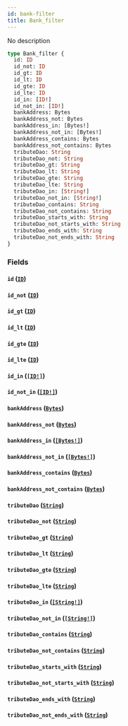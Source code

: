 ```yaml
---
id: bank-filter
title: Bank_filter
---
```


No description

```graphql
type Bank_filter {
  id: ID
  id_not: ID
  id_gt: ID
  id_lt: ID
  id_gte: ID
  id_lte: ID
  id_in: [ID!]
  id_not_in: [ID!]
  bankAddress: Bytes
  bankAddress_not: Bytes
  bankAddress_in: [Bytes!]
  bankAddress_not_in: [Bytes!]
  bankAddress_contains: Bytes
  bankAddress_not_contains: Bytes
  tributeDao: String
  tributeDao_not: String
  tributeDao_gt: String
  tributeDao_lt: String
  tributeDao_gte: String
  tributeDao_lte: String
  tributeDao_in: [String!]
  tributeDao_not_in: [String!]
  tributeDao_contains: String
  tributeDao_not_contains: String
  tributeDao_starts_with: String
  tributeDao_not_starts_with: String
  tributeDao_ends_with: String
  tributeDao_not_ends_with: String
}
```

### Fields

#### `id` ([`ID`](/schema/scalars/id))

#### `id_not` ([`ID`](/schema/scalars/id))

#### `id_gt` ([`ID`](/schema/scalars/id))

#### `id_lt` ([`ID`](/schema/scalars/id))

#### `id_gte` ([`ID`](/schema/scalars/id))

#### `id_lte` ([`ID`](/schema/scalars/id))

#### `id_in` ([`[ID!]`](/schema/scalars/id))

#### `id_not_in` ([`[ID!]`](/schema/scalars/id))

#### `bankAddress` ([`Bytes`](/schema/scalars/bytes))

#### `bankAddress_not` ([`Bytes`](/schema/scalars/bytes))

#### `bankAddress_in` ([`[Bytes!]`](/schema/scalars/bytes))

#### `bankAddress_not_in` ([`[Bytes!]`](/schema/scalars/bytes))

#### `bankAddress_contains` ([`Bytes`](/schema/scalars/bytes))

#### `bankAddress_not_contains` ([`Bytes`](/schema/scalars/bytes))

#### `tributeDao` ([`String`](/schema/scalars/string))

#### `tributeDao_not` ([`String`](/schema/scalars/string))

#### `tributeDao_gt` ([`String`](/schema/scalars/string))

#### `tributeDao_lt` ([`String`](/schema/scalars/string))

#### `tributeDao_gte` ([`String`](/schema/scalars/string))

#### `tributeDao_lte` ([`String`](/schema/scalars/string))

#### `tributeDao_in` ([`[String!]`](/schema/scalars/string))

#### `tributeDao_not_in` ([`[String!]`](/schema/scalars/string))

#### `tributeDao_contains` ([`String`](/schema/scalars/string))

#### `tributeDao_not_contains` ([`String`](/schema/scalars/string))

#### `tributeDao_starts_with` ([`String`](/schema/scalars/string))

#### `tributeDao_not_starts_with` ([`String`](/schema/scalars/string))

#### `tributeDao_ends_with` ([`String`](/schema/scalars/string))

#### `tributeDao_not_ends_with` ([`String`](/schema/scalars/string))
